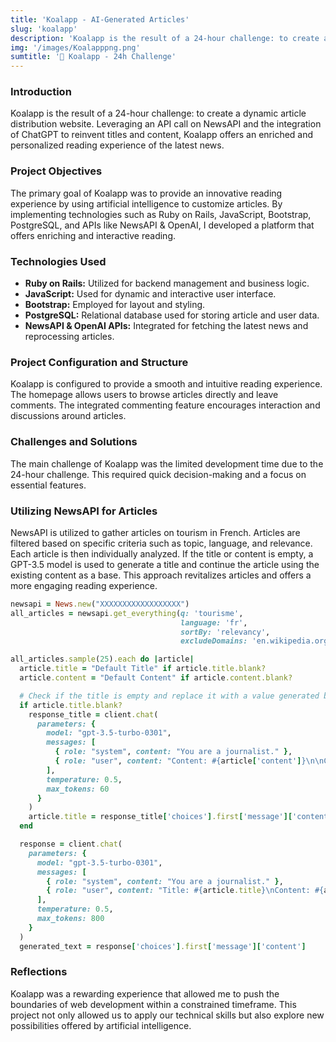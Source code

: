 ```yaml
---
title: 'Koalapp - AI-Generated Articles'
slug: 'koalapp'
description: 'Koalapp is the result of a 24-hour challenge: to create a dynamic article distribution website. Leveraging an API call on NewsAPI and the integration of ChatGPT to reinvent titles and content, Koalapp offers an enriched and personalized reading experience of the latest news.'
img: '/images/Koalapppng.png'
sumtitle: '🐨 Koalapp - 24h Challenge'
---
```


### Introduction

Koalapp is the result of a 24-hour challenge: to create a dynamic article distribution website. Leveraging an API call on NewsAPI and the integration of ChatGPT to reinvent titles and content, Koalapp offers an enriched and personalized reading experience of the latest news.

### Project Objectives

The primary goal of Koalapp was to provide an innovative reading experience by using artificial intelligence to customize articles. By implementing technologies such as Ruby on Rails, JavaScript, Bootstrap, PostgreSQL, and APIs like NewsAPI & OpenAI, I developed a platform that offers enriching and interactive reading.

### Technologies Used

- **Ruby on Rails:** Utilized for backend management and business logic.
- **JavaScript:** Used for dynamic and interactive user interface.
- **Bootstrap:** Employed for layout and styling.
- **PostgreSQL:** Relational database used for storing article and user data.
- **NewsAPI & OpenAI APIs:** Integrated for fetching the latest news and reprocessing articles.

### Project Configuration and Structure

Koalapp is configured to provide a smooth and intuitive reading experience. The homepage allows users to browse articles directly and leave comments. The integrated commenting feature encourages interaction and discussions around articles.

### Challenges and Solutions

The main challenge of Koalapp was the limited development time due to the 24-hour challenge. This required quick decision-making and a focus on essential features.

### Utilizing NewsAPI for Articles

NewsAPI is utilized to gather articles on tourism in French. Articles are filtered based on specific criteria such as topic, language, and relevance. Each article is then individually analyzed. If the title or content is empty, a GPT-3.5 model is used to generate a title and continue the article using the existing content as a base. This approach revitalizes articles and offers a more engaging reading experience.

```ruby title="seed.rb"
newsapi = News.new("XXXXXXXXXXXXXXXXXX")
all_articles = newsapi.get_everything(q: 'tourisme',
                                      language: 'fr',
                                      sortBy: 'relevancy',
                                      excludeDomains: 'en.wikipedia.org')

all_articles.sample(25).each do |article|
  article.title = "Default Title" if article.title.blank?
  article.content = "Default Content" if article.content.blank?

  # Check if the title is empty and replace it with a value generated by GPT-3
  if article.title.blank?
    response_title = client.chat(
      parameters: {
        model: "gpt-3.5-turbo-0301",
        messages: [
          { role: "system", content: "You are a journalist." },
          { role: "user", content: "Content: #{article['content']}\n\nCreate a title for this article:" }
        ],
        temperature: 0.5,
        max_tokens: 60
      }
    )
    article.title = response_title['choices'].first['message']['content']
  end

  response = client.chat(
    parameters: {
      model: "gpt-3.5-turbo-0301",
      messages: [
        { role: "system", content: "You are a journalist." },
        { role: "user", content: "Title: #{article.title}\nContent: #{article.content}\n\nContinue the article with exactly 2000 characters:" }
      ],
      temperature: 0.5,
      max_tokens: 800
    }
  )
  generated_text = response['choices'].first['message']['content']
```

### Reflections

Koalapp was a rewarding experience that allowed me to push the boundaries of web development within a constrained timeframe. This project not only allowed us to apply our technical skills but also explore new possibilities offered by artificial intelligence.
